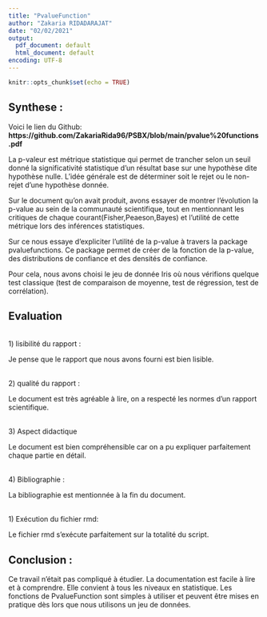 ```yaml
---
title: "PvalueFunction"
author: "Zakaria RIDADARAJAT"
date: "02/02/2021"
output:
  pdf_document: default
  html_document: default
encoding: UTF-8
---
```


```r
knitr::opts_chunk$set(echo = TRUE)
```

## Synthese :  

 Voici le lien du Github: **https://github.com/ZakariaRida96/PSBX/blob/main/pvalue%20functions.pdf**

La p-valeur est métrique statistique qui permet de trancher selon un seuil donné la significativité statistique d'un résultat base sur une hypothèse dite hypothèse nulle. L'idée générale est de déterminer soit le rejet ou le non-rejet d’une hypothèse donnée. 

Sur le document qu'on avait produit, avons essayer de montrer l’évolution la p-value au sein de la communauté scientifique, tout en mentionnant les critiques de chaque courant(Fisher,Peaeson,Bayes) et l’utilité de cette métrique lors des inférences statistiques. 

 Sur ce nous essaye d’expliciter l’utilité de la p-value à travers la package pvaluefunctions. Ce package permet de créer de la fonction de la p-value, des distributions de confiance et des densités de confiance. 

Pour cela, nous avons choisi le jeu de donnée Iris où nous vérifions quelque test classique (test de comparaison de moyenne, test de régression, test de corrélation). 

## Evaluation  

  
  <br> 1) lisibilité du rapport :   

  

Je pense que le rapport que nous avons fourni est bien lisible. 

  

  <br> 2) qualité du rapport :  

Le document est très agréable à lire, on a respecté les normes d’un rapport scientifique. 

  

<br> 3) Aspect didactique    

  

 Le document est bien compréhensible car on a pu expliquer parfaitement chaque partie en détail. 

<br> 4) Bibliographie :   

La bibliographie est mentionnée à la fin du document. 

  

<br> 1) Exécution du fichier rmd:  

  

Le fichier rmd s'exécute parfaitement sur la totalité du script. 

  

   

## Conclusion :  

Ce travail n’était pas compliqué à étudier. La documentation est facile à lire et à comprendre. Elle convient à tous les niveaux en statistique. Les fonctions de PvalueFunction sont simples à utiliser et peuvent être mises en pratique dès lors que nous utilisons un jeu de données. 

